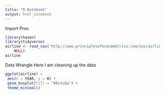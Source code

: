 ```yaml
---
title: "R Notebook"
output: html_notebook
---
```


Import Proc

```r
library(haven)
library(tidyverse)
airline <- read_sas("http://www.principlesofeconometrics.com/sas/airline.sas7bdat", 
    NULL)
airline
```

Data Wrangle
Here I am cleaning up the data

```r
ggplot(airline) +
 aes(x = YEAR, y = W) +
 geom_boxplot(fill = "#0c4c8a") +
 theme_minimal()
```

